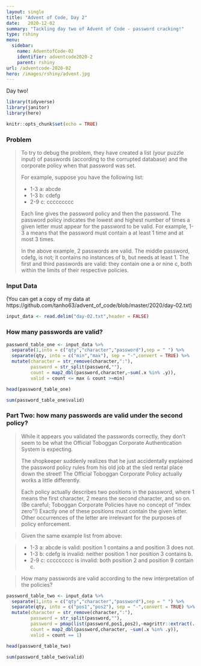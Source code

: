 ```yaml
---
layout: single
title: "Advent of Code, Day 2"
date:   2020-12-02
summary: "Tackling day two of Advent of Code - password cracking!"
type: rshiny
menu:
  sidebar:
    name: AdventofCode-02
    identifier: adventcode2020-2
    parent: rshiny
url: /adventcode-2020-02
hero: /images/rshiny/advent.jpg
---
```


Day two!

```r
library(tidyverse)
library(janitor)
library(here)

knitr::opts_chunk$set(echo = TRUE)
```

### Problem

> To try to debug the problem, they have created a list (your puzzle input) of passwords (according to the corrupted database) and the corporate policy when that password was set.
>
> For example, suppose you have the following list:
>
> - 1-3 a: abcde
> - 1-3 b: cdefg
> - 2-9 c: ccccccccc
>
>Each line gives the password policy and then the password. The password policy indicates the lowest and highest number of times a given letter must appear for the password to be valid. For example, 1-3 a means that the password must contain a at least 1 time and at most 3 times.
>
>In the above example, 2 passwords are valid. The middle password, cdefg, is not; it contains no instances of b, but needs at least 1. The first and third passwords are valid: they contain one a or nine c, both within the limits of their respective policies.

### Input Data

(You can get a copy of my data at https://github.com/tanho63/advent_of_code/blob/master/2020/day-02.txt)

```r
input_data <- read.delim("day-02.txt",header = FALSE)
```

### How many passwords are valid?

```r
password_table_one <- input_data %>% 
  separate(1,into = c("qty","character","password"),sep = " ") %>% 
  separate(qty, into = c("min","max"), sep = "-",convert = TRUE) %>% 
  mutate(character = str_remove(character,":"),
         password = str_split(password,""),
         count = map2_dbl(password,character,~sum(.x %in% .y)),
         valid = count <= max & count >=min)

head(password_table_one)

sum(password_table_one$valid)
```

### Part Two: how many passwords are valid under the second policy?

>While it appears you validated the passwords correctly, they don't seem to be what the Official Toboggan Corporate Authentication System is expecting.
>
>The shopkeeper suddenly realizes that he just accidentally explained the password policy rules from his old job at the sled rental place down the street! The Official Toboggan Corporate Policy actually works a little differently.
>
>Each policy actually describes two positions in the password, where 1 means the first character, 2 means the second character, and so on. (Be careful; Toboggan Corporate Policies have no concept of "index zero"!) Exactly one of these positions must contain the given letter. Other occurrences of the letter are irrelevant for the purposes of policy enforcement.

> Given the same example list from above:

>    - 1-3 a: abcde is valid: position 1 contains a and position 3 does not.
>    - 1-3 b: cdefg is invalid: neither position 1 nor position 3 contains b.
>    - 2-9 c: ccccccccc is invalid: both position 2 and position 9 contain c.

>How many passwords are valid according to the new interpretation of the policies?

```r
password_table_two <- input_data %>% 
  separate(1,into = c("qty","character","password"),sep = " ") %>% 
  separate(qty, into = c("pos1","pos2"), sep = "-",convert = TRUE) %>% 
  mutate(character = str_remove(character,":"),
         password = str_split(password,""),
         password = pmap(list(password,pos1,pos2),~magrittr::extract(..1,c(..2,..3))),
         count = map2_dbl(password,character, ~sum(.x %in% .y)),
         valid = count == 1)

head(password_table_two)

sum(password_table_two$valid)
```
